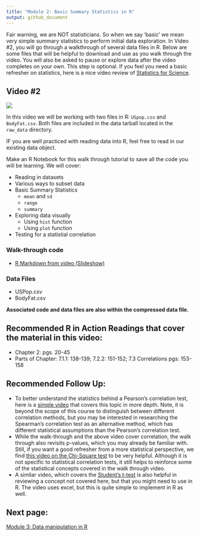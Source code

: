 ```yaml
---
title: "Module 2: Basic Summary Statistics in R"
output: github_document
---
```


Fair warning, we are NOT statisticians. So when we say 'basic' we mean very simple summary statistics to perform initial data exploration. In Video #2, you will go through a walkthrough of several data files in R. Below are some files that will be helpful to download and use as you walk through the video. You will also be asked to pause or explore data after the video completes on your own. This step is optional. If you feel you need a basic refresher on statistics, here is a nice video review of [Statistics for Science](https://www.youtube.com/watch?v=jf9VT4V4aRI).

## Video #2

[![](../../images/v2.jpeg)](https://youtu.be/k2v89UgqLss)

In this video we will be working with two files in R: `USpop.csv` and `BodyFat.csv`. 
Both files are included in the data tarball located in the `raw_data` directory. 

IF you are well practiced with reading data into R, feel free to read in our existing data object. 

Make an R Notebook for this walk through tutorial to save all the code you will be learning. We will cover:

* Reading in datasets
* Various ways to subset data
* Basic Summary Statistics
    + `mean` and `sd`
    + `range`
    + `summary`
* Exploring data visually
    + Using `hist` function
    + Using `plot` function
* Testing for a statistial correlation

### Walk-through code 

* [R Markdown from video (Slideshow)](http://htmlpreview.github.io/?https://github.com/StevisonLab/R_Mini_Course/blob/main/modules/Module_2/4.02.Basic_Summary_Statistics_in_R.html)

### Data Files

* USPop.csv
* BodyFat.csv

**Associated code and data files are also within the compressed data file.**

## Recommended R in Action Readings that cover the material in this video:
* Chapter 2: pgs. 20-45
* Parts of Chapter: 7.1.1: 138-139; 7.2.2: 151-152; 7.3 Correlations pgs: 153-158

## Recommended Follow Up:
* To better understand the statistics behind a Pearson's correlation test, here is a [simple video](https://www.youtube.com/watch?v=lVOzlHx_15s) that covers this topic in more depth. Note, it is beyond the scope of this course to distinguish between different correlation methods, but you may be interested in researching the Spearman's correlation test as an alternative method, which has different statistical assumptions than the Pearson's correlation test.
* While the walk-through and the above video cover correlation, the walk through also revisits p-values, which you may already be familiar with. Still, if you want a good refresher from a more statistical perspective, we find [this video on the Chi-Square test](https://www.youtube.com/watch?v=WXPBoFDqNVk&t=40s) to be very helpful. Although it is not specific to statistical correlation tests, it still helps to reinforce some of the statistical concepts covered in the walk through video.
* A similar video, which covers the [Student's t-test](https://www.youtube.com/watch?v=pTmLQvMM-1M) is also helpful in reviewing a concept not covered here, but that you might need to use in R. The video uses excel, but this is quite simple to implement in R as well.

## Next page: 
[Module 3: Data manipulation in R](https://github.com/StevisonLab/R_Mini_Course/blob/main/modules/Module_3/module3.md)